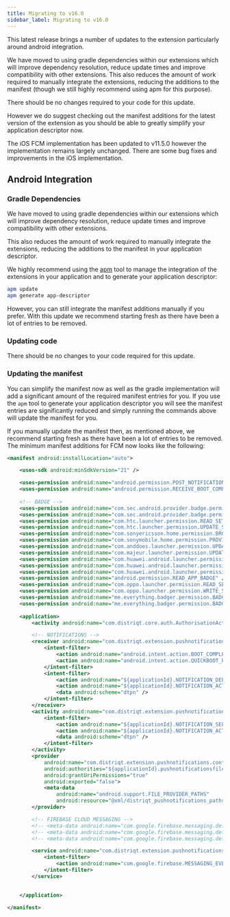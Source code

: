```yaml
---
title: Migrating to v16.0
sidebar_label: Migrating to v16.0
---
```




This latest release brings a number of updates to the extension particularly around android integration. 

We have moved to using gradle dependencies within our extensions which will improve dependency resolution, reduce update times and improve compatibility with other extensions.
This also reduces the amount of work required to manually integrate the extensions, reducing the additions to the manifest (though we still highly recommend using apm for this purpose).

There should be no changes required to your code for this update.

However we do suggest checking out the manifest additions for the latest version of the extension as you should be able to greatly simplify your application descriptor now.


The iOS FCM implementation has been updated to v11.5.0 however the implementation remains largely unchanged. There are some bug fixes and improvements in the iOS implementation.




## Android Integration 

### Gradle Dependencies

We have moved to using gradle dependencies within our extensions which will improve dependency resolution, reduce update times and improve compatibility with other extensions.

This also reduces the amount of work required to manually integrate the extensions, reducing the additions to the manifest in your application descriptor.

We highly recommend using the [apm](https://airnativeextensions.com/docs/using-apm) tool to manage the integration of the extensions in your application and to generate your application descriptor:

```bash
apm update
apm generate app-descriptor
```

However, you can still integrate the manifest additions manually if you prefer. With this update we recommend starting fresh as there have been a lot of entries to be removed.



### Updating code 

There should be no changes to your code required for this update.


### Updating the manifest 

You can simplify the manifest now as well as the gradle implementation will add a significant amount of the required manifest entries for you. 
If you use the `apm` tool to generate your application descriptor you will see the manifest entries are significantly reduced and simply running the commands above will update the manifest for you.

If you manually update the manifest then, as mentioned above, we recommend starting fresh as there have been a lot of entries to be removed.
The minimum manifest additions for FCM now looks like the following:

```xml
<manifest android:installLocation="auto">

	<uses-sdk android:minSdkVersion="21" />

	<uses-permission android:name="android.permission.POST_NOTIFICATIONS"/>
	<uses-permission android:name="android.permission.RECEIVE_BOOT_COMPLETED" />
	
	<!-- BADGE -->
	<uses-permission android:name="com.sec.android.provider.badge.permission.READ" />
	<uses-permission android:name="com.sec.android.provider.badge.permission.WRITE" />
	<uses-permission android:name="com.htc.launcher.permission.READ_SETTINGS" />
	<uses-permission android:name="com.htc.launcher.permission.UPDATE_SHORTCUT" />
	<uses-permission android:name="com.sonyericsson.home.permission.BROADCAST_BADGE" />
	<uses-permission android:name="com.sonymobile.home.permission.PROVIDER_INSERT_BADGE" />
	<uses-permission android:name="com.anddoes.launcher.permission.UPDATE_COUNT" />
	<uses-permission android:name="com.majeur.launcher.permission.UPDATE_BADGE" />
	<uses-permission android:name="com.huawei.android.launcher.permission.CHANGE_BADGE" />
	<uses-permission android:name="com.huawei.android.launcher.permission.READ_SETTINGS" />
	<uses-permission android:name="com.huawei.android.launcher.permission.WRITE_SETTINGS" />
	<uses-permission android:name="android.permission.READ_APP_BADGE" />
	<uses-permission android:name="com.oppo.launcher.permission.READ_SETTINGS" />
	<uses-permission android:name="com.oppo.launcher.permission.WRITE_SETTINGS" />
	<uses-permission android:name="me.everything.badger.permission.BADGE_COUNT_READ" />
	<uses-permission android:name="me.everything.badger.permission.BADGE_COUNT_WRITE" />
	
	<application>
		<activity android:name="com.distriqt.core.auth.AuthorisationActivity" android:theme="@android:style/Theme.Translucent.NoTitleBar" android:exported="false" />

		<!-- NOTIFICATIONS -->
		<receiver android:name="com.distriqt.extension.pushnotifications.notifications.receivers.NotificationReceiver" android:exported="false">
			<intent-filter>
				<action android:name="android.intent.action.BOOT_COMPLETED" />
				<action android:name="android.intent.action.QUICKBOOT_POWERON" />
			</intent-filter>
			<intent-filter>
				<action android:name="${applicationId}.NOTIFICATION_DELETED" />
				<action android:name="${applicationId}.NOTIFICATION_ACTION" />
				<data android:scheme="dtpn" />
			</intent-filter>
		</receiver>
		<activity android:name="com.distriqt.extension.pushnotifications.notifications.NotificationActivity" android:exported="false">
			<intent-filter>
				<action android:name="${applicationId}.NOTIFICATION_SELECTED" />
				<action android:name="${applicationId}.NOTIFICATION_ACTION" />
				<data android:scheme="dtpn" />
			</intent-filter>
		</activity>
		<provider
			android:name="com.distriqt.extension.pushnotifications.content.FileProvider"
			android:authorities="${applicationId}.pushnotificationsfileprovider"
			android:grantUriPermissions="true"
			android:exported="false">
			<meta-data
				android:name="android.support.FILE_PROVIDER_PATHS"
				android:resource="@xml/distriqt_pushnotifications_paths" />
		</provider>

		<!-- FIREBASE CLOUD MESSAGING -->
		<!-- <meta-data android:name="com.google.firebase.messaging.default_notification_icon" android:resource="@drawable/ic_stat_distriqt" /> -->
		<!-- <meta-data android:name="com.google.firebase.messaging.default_notification_color" android:resource="@color/blue" /> -->
		<!-- <meta-data android:name="com.google.firebase.messaging.default_notification_channel_id" android:value="test_sound_res_channel"/> -->

		<service android:name="com.distriqt.extension.pushnotifications.fcm.FcmMessagingService" android:exported="false">
			<intent-filter>
				<action android:name="com.google.firebase.MESSAGING_EVENT"/>
			</intent-filter>
		</service>
		

	</application>

</manifest>
```

